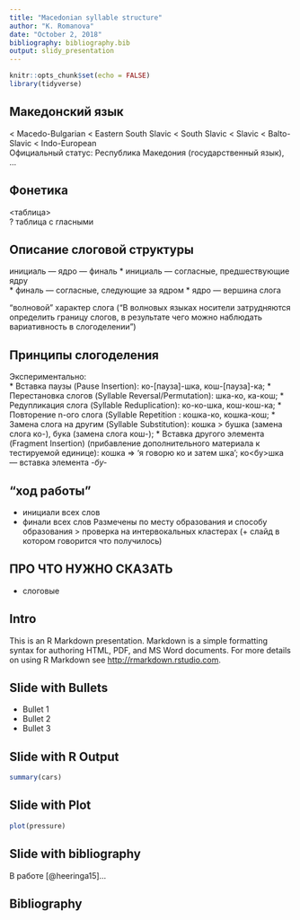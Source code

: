 ```yaml
---
title: "Macedonian syllable structure"
author: "K. Romanova"
date: "October 2, 2018"
bibliography: bibliography.bib
output: slidy_presentation
---
```


```r
knitr::opts_chunk$set(echo = FALSE)
library(tidyverse)
```

## Македонский язык  

< Macedo-Bulgarian < Eastern South Slavic < South Slavic < Slavic < Balto-Slavic < Indo-European  
Официальный статус: Республика Македония (государственный язык), ... 

## Фонетика 

<таблица>  
? таблица с гласными 

## Описание слоговой структуры 

инициаль — ядро — финаль 
* инициаль — согласные, предшествующие ядру  
* финаль — согласные, следующие за ядром 
* ядро — вершина слога 

"волновой" характер слога ("В волновых языках носители затрудняются определить
границу слогов, в результате чего можно наблюдать вариативность в слогоделении") 

## Принципы слогоделения 

Экспериментально:  
*	Вставка паузы (Pause Insertion): ко-[пауза]-шка, кош-[пауза]-ка; 
*	Перестановка слогов (Syllable Reversal/Permutation): шка-ко, ка-кош; 
*	Редупликация слога (Syllable Reduplication): ко-ко-шка, кош-кош-ка; 
*	Повторение n-ого слога (Syllable Repetition : кошка-ко, кошка-кош; 
*	Замена слога на другим (Syllable Substitution): кошка > бушка (замена слога ко-), бука (замена слога кош-); 
*	Вставка другого элемента (Fragment Insertion) (прибавление дополнительного материала к тестируемой единице): кошка ⇒ ‘я говорю ко и затем шка’; ко<бу>шка — вставка элемента *-бу-* 

## "ход работы" 

* инициали всех слов 
* финали всех слов 
Размечены по месту образования и способу образования 
> проверка на интервокальных кластерах (+ слайд в котором говорится что получилось) 

## ПРО ЧТО НУЖНО СКАЗАТЬ 

* слоговые 

## Intro

This is an R Markdown presentation. Markdown is a simple formatting syntax for authoring HTML, PDF, and MS Word documents. For more details on using R Markdown see <http://rmarkdown.rstudio.com>.

## Slide with Bullets

- Bullet 1
- Bullet 2
- Bullet 3

## Slide with R Output

```r
summary(cars)
```

## Slide with Plot

```r
plot(pressure)
```

## Slide with bibliography

В работе [@heeringa15]...

## Bibliography
